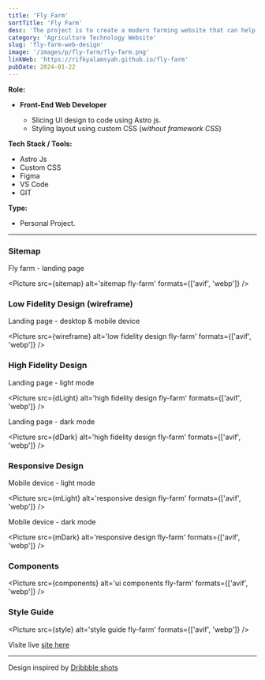 ```yaml
---
title: 'Fly Farm'
sortTitle: 'Fly Farm'
desc: 'The project is to create a modern farming website that can help open the doors to the digitally connected world of modern farming.'
category: 'Agriculture Technology Website'
slug: 'fly-farm-web-design'
image: '/images/p/fly-farm/fly-farm.png'
linkWeb: 'https://rifkyalamsyah.github.io/fly-farm'
pubDate: 2024-01-22
---
```


**Role:**

- **Front-End Web Developer**

  - Slicing UI design to code using Astro js.
  - Styling layout using custom CSS (_without framework CSS_)

**Tech Stack / Tools:**

- Astro Js
- Custom CSS
- Figma
- VS Code
- GIT

**Type:**

- Personal Project.

---


### Sitemap

Fly farm - landing page

<Picture src={sitemap} alt='sitemap fly-farm' formats={['avif', 'webp']} />

### Low Fidelity Design (wireframe)

Landing page - desktop & mobile device

<Picture
  src={wireframe}
  alt='low fidelity design fly-farm'
  formats={['avif', 'webp']}
/>

### High Fidelity Design

Landing page - light mode

<Picture
  src={dLight}
  alt='high fidelity design fly-farm'
  formats={['avif', 'webp']}
/>

Landing page - dark mode

<Picture
  src={dDark}
  alt='high fidelity design fly-farm'
  formats={['avif', 'webp']}
/>

### Responsive Design

Mobile device - light mode

<Picture
  src={mLight}
  alt='responsive design fly-farm'
  formats={['avif', 'webp']}
/>

Mobile device - dark mode

<Picture
  src={mDark}
  alt='responsive design fly-farm'
  formats={['avif', 'webp']}
/>

### Components

<Picture
  src={components}
  alt='ui components fly-farm'
  formats={['avif', 'webp']}
/>

### Style Guide

<Picture src={style} alt='style guide fly-farm' formats={['avif', 'webp']} />

Visite live <a href='https://rifkyalamsyah.github.io/fly-farm' target='_blank'>site here</a>

---

Design inspired by <a href='https://dribbble.com/shots/22691489-AgriFly-Agriculture-Technology-Website' target='_blank'>Dribbble shots</a>
